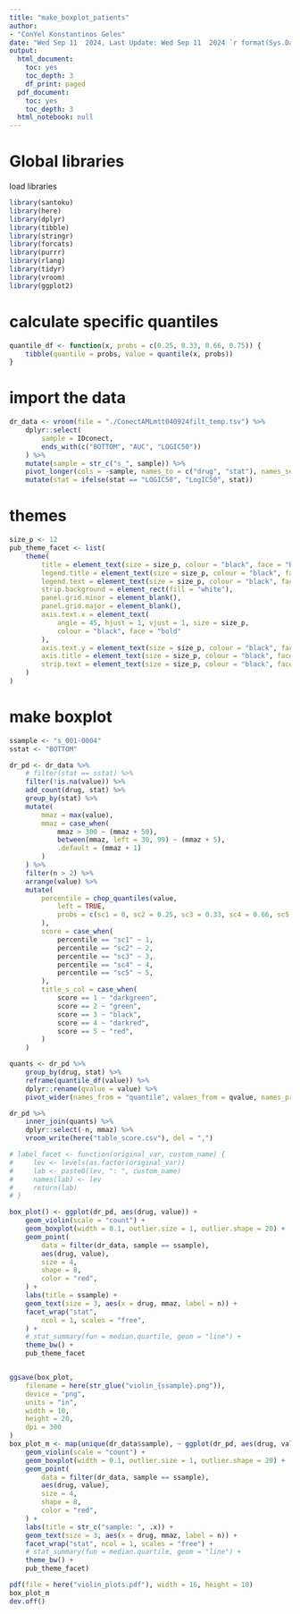 ```yaml
---
title: "make_boxplot_patients"
author: 
- "ConYel Konstantinos Geles"
date: "Wed Sep 11  2024, Last Update: Wed Sep 11  2024 `r format(Sys.Date(), '%a %b %d %Y')`"
output:
  html_document:
    toc: yes
    toc_depth: 3
    df_print: paged
  pdf_document:
    toc: yes
    toc_depth: 3
  html_notebook: null
---
```

<!-- # author: Konstantinos Geles -->
<!-- # <Script to make boxplots from patient data> -->
<!-- #     Copyright (C) <2024->  <Konstantinos Geles> -->
<!-- # -->
<!-- #     This program is free software: you can redistribute it and/or modify -->
<!-- #     it under the terms of the GNU Affero General Public License as -->
<!-- #     published by the Free Software Foundation, either version 3 of the -->
<!-- #     License, or (at your option) any later version. -->
<!-- # -->
<!-- #     This program is distributed in the hope that it will be useful, -->
<!-- #     but WITHOUT ANY WARRANTY; without even the implied warranty of -->
<!-- #     MERCHANTABILITY or FITNESS FOR A PARTICULAR PURPOSE.  See the -->
<!-- #     GNU Affero General Public License for more details. -->
<!-- # -->
<!-- #     You should have received a copy of the GNU Affero General Public License -->
<!-- #     along with this program.  If not, see <https://www.gnu.org/licenses/>. -->


# Global libraries 

load libraries
```r
library(santoku)
library(here)
library(dplyr)
library(tibble)
library(stringr)
library(forcats)
library(purrr)
library(rlang)
library(tidyr)
library(vroom)
library(ggplot2)
```

# calculate specific quantiles
```r
quantile_df <- function(x, probs = c(0.25, 0.33, 0.66, 0.75)) {
    tibble(quantile = probs, value = quantile(x, probs))
}
```

# import the data
```r
dr_data <- vroom(file = "./ConectAMLmtt040924filt_temp.tsv") %>%
    dplyr::select(
        sample = IDconect,
        ends_with(c("BOTTOM", "AUC", "LOGIC50"))
    ) %>%
    mutate(sample = str_c("s_", sample)) %>%
    pivot_longer(cols = -sample, names_to = c("drug", "stat"), names_sep = "_") %>%
    mutate(stat = ifelse(stat == "LOGIC50", "LogIC50", stat))
```

# themes
```r
size_p <- 12
pub_theme_facet <- list(
    theme(
        title = element_text(size = size_p, colour = "black", face = "bold"),
        legend.title = element_text(size = size_p, colour = "black", face = "bold"),
        legend.text = element_text(size = size_p, colour = "black", face = "bold"),
        strip.background = element_rect(fill = "white"),
        panel.grid.minor = element_blank(),
        panel.grid.major = element_blank(),
        axis.text.x = element_text(
            angle = 45, hjust = 1, vjust = 1, size = size_p,
            colour = "black", face = "bold"
        ),
        axis.text.y = element_text(size = size_p, colour = "black", face = "bold"),
        axis.title = element_text(size = size_p, colour = "black", face = "bold"),
        strip.text = element_text(size = size_p, colour = "black", face = "bold"),
    )
)
```

# make boxplot
```r
ssample <- "s_001-0004"
sstat <- "BOTTOM"

dr_pd <- dr_data %>%
    # filter(stat == sstat) %>%
    filter(!is.na(value)) %>%
    add_count(drug, stat) %>%
    group_by(stat) %>%
    mutate(
        mmaz = max(value),
        mmaz = case_when(
            mmaz > 300 ~ (mmaz + 50),
            between(mmaz, left = 30, 99) ~ (mmaz + 5),
            .default = (mmaz + 1)
        )
    ) %>%
    filter(n > 2) %>%
    arrange(value) %>%
    mutate(
        percentile = chop_quantiles(value,
            left = TRUE,
            probs = c(sc1 = 0, sc2 = 0.25, sc3 = 0.33, sc4 = 0.66, sc5 = 0.75)
        ),
        score = case_when(
            percentile == "sc1" ~ 1,
            percentile == "sc2" ~ 2,
            percentile == "sc3" ~ 3,
            percentile == "sc4" ~ 4,
            percentile == "sc5" ~ 5,
        ),
        title_s_col = case_when(
            score == 1 ~ "darkgreen",
            score == 2 ~ "green",
            score == 3 ~ "black",
            score == 4 ~ "darkred",
            score == 5 ~ "red",
        )
    )

quants <- dr_pd %>%
    group_by(drug, stat) %>%
    reframe(quantile_df(value)) %>%
    dplyr::rename(qvalue = value) %>%
    pivot_wider(names_from = "quantile", values_from = qvalue, names_prefix = "q")

dr_pd %>%
    inner_join(quants) %>%
    dplyr::select(-n, mmaz) %>%
    vroom_write(here("table_score.csv"), del = ",")

# label_facet <- function(original_var, custom_name) {
#     lev <- levels(as.factor(original_var))
#     lab <- paste0(lev, ": ", custom_name)
#     names(lab) <- lev
#     return(lab)
# }

box_plot() <- ggplot(dr_pd, aes(drug, value)) +
    geom_violin(scale = "count") +
    geom_boxplot(width = 0.1, outlier.size = 1, outlier.shape = 20) +
    geom_point(
        data = filter(dr_data, sample == ssample),
        aes(drug, value),
        size = 4,
        shape = 8,
        color = "red",
    ) +
    labs(title = ssample) +
    geom_text(size = 3, aes(x = drug, mmaz, label = n)) +
    facet_wrap("stat",
        ncol = 1, scales = "free",
    ) +
    # stat_summary(fun = median.quartile, geom = "line") +
    theme_bw() +
    pub_theme_facet


ggsave(box_plot,
    filename = here(str_glue("violin_{ssample}.png")),
    device = "png",
    units = "in",
    width = 10,
    height = 20,
    dpi = 300
)
box_plot_m <- map(unique(dr_data$sample), ~ ggplot(dr_pd, aes(drug, value)) +
    geom_violin(scale = "count") +
    geom_boxplot(width = 0.1, outlier.size = 1, outlier.shape = 20) +
    geom_point(
        data = filter(dr_data, sample == ssample),
        aes(drug, value),
        size = 4,
        shape = 8,
        color = "red",
    ) +
    labs(title = str_c("sample: ", .x)) +
    geom_text(size = 3, aes(x = drug, mmaz, label = n)) +
    facet_wrap("stat", ncol = 1, scales = "free") +
    # stat_summary(fun = median.quartile, geom = "line") +
    theme_bw() +
    pub_theme_facet)

pdf(file = here("violin_plots.pdf"), width = 16, height = 10)
box_plot_m
dev.off()
```

